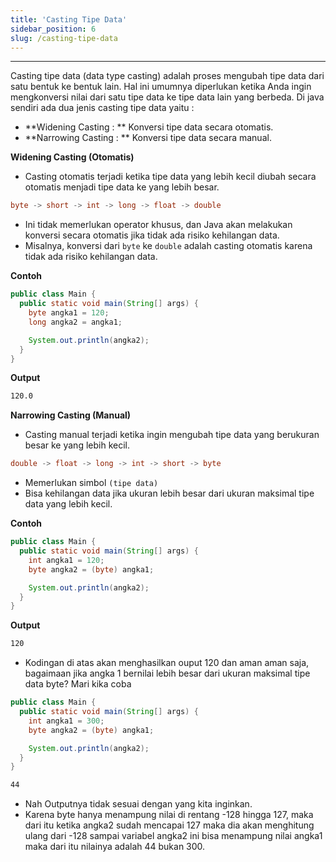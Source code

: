 ```yaml
---
title: 'Casting Tipe Data'
sidebar_position: 6
slug: /casting-tipe-data
---
```


<hr />

Casting tipe data (data type casting) adalah proses mengubah tipe data dari satu bentuk ke bentuk lain. Hal ini umumnya diperlukan ketika Anda ingin mengkonversi nilai dari satu tipe data ke tipe data lain yang berbeda. Di java sendiri ada dua jenis casting tipe data yaitu :

- **Widening Casting : ** Konversi tipe data secara otomatis.
- **Narrowing Casting : ** Konversi tipe data secara manual.

<Tabs>
<TabiItem value="Otomatis" default>

**Widening Casting (Otomatis)**

- Casting otomatis terjadi ketika tipe data yang lebih kecil diubah secara otomatis menjadi tipe data ke yang lebih besar.

```java
byte -> short -> int -> long -> float -> double
```

- Ini tidak memerlukan operator khusus, dan Java akan melakukan konversi secara otomatis jika tidak ada risiko kehilangan data.
- Misalnya, konversi dari `byte` ke `double` adalah casting otomatis karena tidak ada risiko kehilangan data.

**Contoh**

```java
public class Main {
  public static void main(String[] args) {
    byte angka1 = 120;
    long angka2 = angka1;

    System.out.println(angka2);
  }
}
```

**Output**

```bash
120.0
```

</TabiItem>
<TabiItem value="Manual" default>

**Narrowing Casting (Manual)**

- Casting manual terjadi ketika ingin mengubah tipe data yang berukuran besar ke yang lebih kecil.

```java
double -> float -> long -> int -> short -> byte
```

- Memerlukan simbol `(tipe data)`
- Bisa kehilangan data jika ukuran lebih besar dari ukuran maksimal tipe data yang lebih kecil.

**Contoh**

```java
public class Main {
  public static void main(String[] args) {
    int angka1 = 120;
    byte angka2 = (byte) angka1;

    System.out.println(angka2);
  }
}
```

**Output**

```bash
120
```

- Kodingan di atas akan menghasilkan ouput 120 dan aman aman saja, bagaimaan jika angka 1 bernilai lebih besar dari ukuran maksimal tipe data byte? Mari kika coba

```java
public class Main {
  public static void main(String[] args) {
    int angka1 = 300;
    byte angka2 = (byte) angka1;

    System.out.println(angka2);
  }
}
```

```bash
44
```

- Nah Outputnya tidak sesuai dengan yang kita inginkan.
- Karena byte hanya menampung nilai di rentang -128 hingga 127, maka dari itu ketika angka2 sudah mencapai 127 maka dia akan menghitung ulang dari -128 sampai variabel angka2 ini bisa menampung nilai angka1 maka dari itu nilainya adalah 44 bukan 300.

</TabiItem>
</Tabs>

